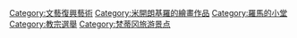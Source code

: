 {{Commonscat|Sistine Chapel}}
{{Catmain}}

[[Category:文藝復興藝術|Category:文藝復興藝術]]
[[Category:米開朗基羅的繪畫作品|Category:米開朗基羅的繪畫作品]]
[[Category:羅馬的小堂|Category:羅馬的小堂]]
[[Category:教宗選舉|Category:教宗選舉]]
[[Category:梵蒂冈旅游景点|Category:梵蒂冈旅游景点]]